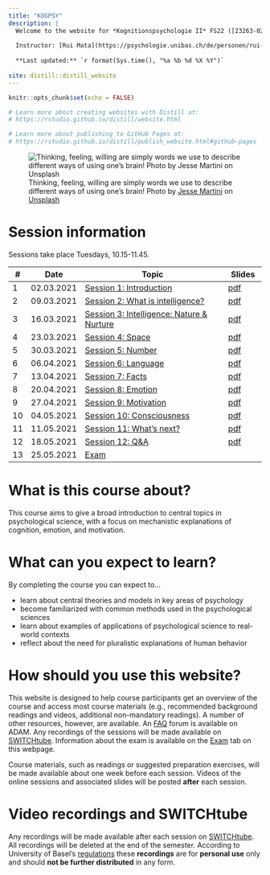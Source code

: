 ```yaml
---
title: "KOGPSY"
description: |
  Welcome to the website for *Kognitionspsychologie II* FS22 ([23263-02](https://vorlesungsverzeichnis.unibas.ch/de/home?id=263194))
  
  Instructor: [Rui Mata](https://psychologie.unibas.ch/de/personen/rui-mata/about-me/), University of Basel
  
  **Last updated:** `r format(Sys.time(), "%a %b %d %X %Y")`
  
site: distill::distill_website
---
```


```r
knitr::opts_chunk$set(echo = FALSE)

# Learn more about creating websites with Distill at:
# https://rstudio.github.io/distill/website.html

# Learn more about publishing to GitHub Pages at:
# https://rstudio.github.io/distill/publish_website.html#github-pages

```

![Thinking, feeling, willing are simply words we use to describe different ways of using one's brain! <span>Photo by <a href="https://unsplash.com/@jessemartini?utm_source=unsplash&amp;utm_medium=referral&amp;utm_content=creditCopyText">Jesse Martini</a> on <a href="https://unsplash.com/s/photos/brain?utm_source=unsplash&amp;utm_medium=referral&amp;utm_content=creditCopyText">Unsplash</a></span>](photos/jesse-martini-Iod3vdjKE1E-unsplash.jpg)

# Session information

Sessions take place Tuesdays, 10.15-11.45. 

::: l-body
| # | Date     | Topic                         | Slides |
|---| ---------|-------------------------------|--------|
| 1 | 02.03.2021 | [Session 1: Introduction](session1.html) | [pdf](https://github.com/matarui/kogpsy/raw/main/docs/presentations/KOGPSY_session1.pdf)|
| 2 | 09.03.2021 | [Session 2: What is intelligence?](session2.html) | [pdf](https://github.com/matarui/kogpsy/raw/main/docs/presentations/KOGPSY_session2.pdf)|
| 3 | 16.03.2021 | [Session 3: Intelligence: Nature & Nurture](session3.html) | [pdf](https://github.com/matarui/kogpsy/raw/main/docs/presentations/KOGPSY_session3.pdf)|
| 4 | 23.03.2021 | [Session 4: Space](session4.html) | [pdf](https://github.com/matarui/kogpsy/raw/main/docs/presentations/KOGPSY_session4.pdf)|
| 5 | 30.03.2021 | [Session 5: Number](session5.html) | [pdf](https://github.com/matarui/kogpsy/raw/main/docs/presentations/KOGPSY_session5.pdf)|
| 6 | 06.04.2021 | [Session 6: Language](session6.html) | [pdf](https://github.com/matarui/kogpsy/raw/main/docs/presentations/KOGPSY_session6.pdf)|
| 7 | 13.04.2021 | [Session 7: Facts](session7.html) | [pdf](https://github.com/matarui/kogpsy/raw/main/docs/presentations/KOGPSY_session7.pdf)|
| 8 | 20.04.2021 | [Session 8: Emotion](session8.html) | [pdf](https://github.com/matarui/kogpsy/raw/main/docs/presentations/KOGPSY_session8.pdf)|
| 9 | 27.04.2021 | [Session 9: Motivation](session9.html) | [pdf](https://github.com/matarui/kogpsy/raw/main/docs/presentations/KOGPSY_session9.pdf)|
|10 | 04.05.2021 | [Session 10: Consciousness](session10.html) | [pdf](https://github.com/matarui/kogpsy/raw/main/docs/presentations/KOGPSY_session10.pdf)|
|11 | 11.05.2021 | [Session 11: What's next?](session11.html) | [pdf](https://github.com/matarui/kogpsy/raw/main/docs/presentations/KOGPSY_session11.pdf)|
|12 | 18.05.2021 | [Session 12: Q&A](session12.html) | [pdf](https://github.com/matarui/kogpsy/raw/main/docs/presentations/KOGPSY_session12.pdf)|
|13 | 25.05.2021 | [Exam](exam.html) | |
:::

# What is this course about?

This course aims to give a broad introduction to central topics in psychological science, with a focus on mechanistic explanations of cognition, emotion, and motivation. 

# What can you expect to learn?

By completing the course you can expect to...

- learn about central theories and models in key areas of psychology
- become familiarized with common methods used in the psychological sciences
- learn about examples of applications of psychological science to real-world contexts
- reflect about the need for pluralistic explanations of human behavior

# How should you use this website?

This website is designed to help course participants get an overview of the course and access most course materials (e.g., recommended background readings and videos, additional non-mandatory readings). A number of other resources, however, are available. An [FAQ](https://adam.unibas.ch/goto_adam_crs_1008695.html) forum is available on ADAM. Any recordings of the sessions will be made available on [SWITCHtube](https://tube.switch.ch/channels/d4bc1931). Information about the exam is available on the [Exam](exam.html) tab on this webpage.  

Course materials, such as readings or suggested preparation exercises, will be made available about one week before each session. Videos of the online sessions and associated slides will be posted **after** each session. 

# Video recordings and SWITCHtube

Any recordings will be made available after each session on [SWITCHtube](https://tube.switch.ch/channels/d4bc1931). All recordings will be deleted at the end of the semester. According to University of Basel's [regulations](https://www.unibas.ch/dam/jcr:9e482656-e333-42ec-bbd3-4639dedd3dc7/R_Ton-Bildaufnahmen_00.pdf) these **recordings** are for **personal use** only and should **not be further distributed** in any form.  
